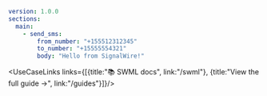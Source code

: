 ```yaml
version: 1.0.0
sections:
  main:
    - send_sms:
        from_number: "+155512312345"
        to_number: "+15555554321"
        body: "Hello from SignalWire!"
```


<UseCaseLinks links={[{title:"📚 SWML docs", link:"/swml"}, {title:"View the full guide →", link:"/guides"}]}/>